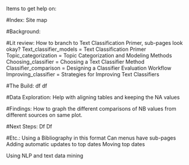 Items to get help on:

#Index:
	Site map

#Background:
	

#Lit review:
	How to branch to Text Classification Primer, sub-pages look okay?
		Text_classifier_models	= 	Text Classification Primer
		Topic_categorization = Topic Categorization and Modeling Methods
		Choosing_classifier = Choosing a Text Classifier Method
		Classifier_comparison = Designing a Classifier Evaluation Workflow 
		Improving_classifier = Strategies for Improving Text Classifiers


#The Build:
	df
	  df

#Data Exploration:
	Help with aligning tables and keeping the NA values

#Findings:
	How to graph the different comparisons of NB values from different sources on same plot.

#Next Steps:
	Df
	  Df

#Etc.:
	Using a Bibliography in this format
	Can menus have sub-pages
	Adding automatic updates to top dates
	Moving top dates



Using NLP and text data mining 




